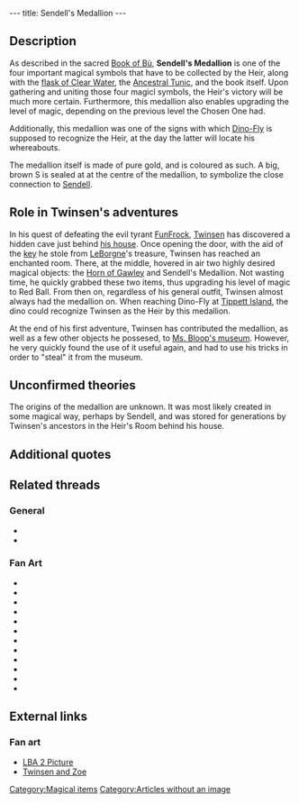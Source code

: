 ---
title: Sendell's Medallion
---

{{Quote|
Quote=Sendell's Medallion. With this magical symbol, you have just earned the third level of power.|
Character=Official description, Twinsen's first adventure}}

==Description==
As described in the sacred [[Book of Bù]], '''Sendell's Medallion''' is one of the four important magical symbols that have to be collected by the Heir, along with the [[flask of Clear Water]], the [[Ancestral Tunic]], and the book itself. Upon gathering and uniting those four magicl symbols, the Heir's victory will be much more certain. Furthermore, this medallion also enables upgrading the level of magic, depending on the previous level the Chosen One had.

Additionally, this medallion was one of the signs with which [[Dino-Fly]] is supposed to recognize the Heir, at the day the latter will locate his whereabouts.

The medallion itself is made of pure gold, and is coloured as such. A big, brown S is sealed at at the centre of the medallion, to symbolize the close connection to [[Sendell]].

==Role in Twinsen's adventures==
In his quest of defeating the evil tyrant [[FunFrock]], [[Twinsen]] has discovered a hidden cave just behind [[Twinsen's house|his house]]. Once opening the door, with the aid of the [[Key to the Heir's room|key]] he stole from [[LeBorgne]]'s treasure, Twinsen has reached an enchanted room. There, at the middle, hovered in air two highly desired magical objects: the [[Horn of Gawley]] and Sendell's Medallion. Not wasting time, he quickly grabbed these two items, thus upgrading his level of magic to Red Ball. From then on, regardless of his general outfit, Twinsen almost always had the medallion on. When reaching Dino-Fly at [[Tippett Island]], the dino could recognize Twinsen as the Heir by this medallion.

At the end of his first adventure, Twinsen has contributed the medallion, as well as a few other objects he possesed, to [[Ms. Bloop's museum]]. However, he very quickly found the use of it useful again, and had to use his tricks in order to "steal" it from the museum.

==Unconfirmed theories==
The origins of the medallion are unknown. It was most likely created in some magical way, perhaps by Sendell, and was stored for generations by Twinsen's ancestors in the Heir's Room behind his house.

==Additional quotes==
{{Quote|
Quote=You have just found your ancestral Tunic and Sendell's Medallion. By storing Magic, it will enable you to bounce your ball at your enemies.|
Character=When Teinsen grabbed the medallion from the museum}}
{{Quote|
Quote=The day will come when someone from the present or future species will rise up and say, 'This world is mine from now on, and the key to all powers belongs to me!' This day will surely come because avarice and violence harbor in the hearts of all species of the universe. If the peril on this day is too great, the Chosen One will come forth. He will rise up against the tyrant and overthrow him. He will free and reunite the people, because throughout the years, the Chosen One's ancestors will have prepared him for his victory. They will have left information and weapons in his dwelling. The Chosen One, also known as the Heir, will, however, have to gather together four magical symbols if he hopes to be victorious: the Tunic, the Book of Bש, Sendell's Medallion and a Flask of Clear Water. On the day of peril Sendell will visit the Heir in his sleep and announce the coming of the final combat. The Heir will then have to go to the Well of Sendell where the goddess will endow her powers on him!|
Character=The Book of Bù}}
{{Quote|
Quote=Good day. Let's see, you can talk to me and you're wearing the Medallion of Sendell: you must be the Heir! I've been waiting for you for centuries and I've got a backache so we'll go carefully. The Hamalayi mountains are too high for me but I can lead you through this entire hemisphere, except for Polar island: it is too well guarded by FunFrock. Where do you want to go?|
Character=Dino-Fly}}
{{Quote|
Quote=I know that symbol on your medallion. Virgul, our sorcerer, told us about your coming, and we have often prayed in front of the Runic Stone, which carries the same symbol. Unfortunately, Dr. FunFrock found it and built his fortress right over it, although the Rock was supposed to be indestructible! I would dig a tunnel for you so that you could enter the building, but you must first sabotage the Teleportation Center. Go find the plans of this center, I can dig only after all the telepods have been neutralized!|
Character=A [[rabbibunny]] at [[Fortress Island]]}}
{{Quote|
Quote=To my future descendants: I have lent to Miss Bloop's private museum, the Medallion and the Ancestral Tunic which rightfully belong to you. Signed: Twinsen.|
Character=A sign at Twinsen's house}}

==Related threads==
===General===
* {{thread|id=6382|title=LBA loophole thread}}
* {{thread|id=6363|title=Sendell's Medallion}}

===Fan Art===
* {{thread|id=11287|title=Twinsen}}
* {{thread|id=11291|title=The Heir}}
* {{thread|id=11279|title=Old drawing from 2000}}
* {{thread|id=11007|title=twinsen paint image, old}}
* {{thread|id=11083|title=Twinsen, my style}}
* {{thread|id=11023|title=2-minutes twinsen"robot"}}
* {{thread|id=10891|title=Twinsen :)}}
* {{thread|id=10819|title=Twinsen want's you!}}
* {{thread|id=10812|title=Ka-meh-ha-meh.. I mean Magic ball blast}}
* {{thread|id=10751|title=Another 3D twinsen}}
* {{thread|id=9868|title=Sendell's medallionS!}}
* {{post|id=112171|title=Lba3}}

==External links==
===Fan art===
* [http://www.deviantart.com/view/12986693/ LBA 2 Picture]
* [http://www.deviantart.com/view/1047280/ Twinsen and Zoe]

[[Category:Magical items]]
[[Category:Articles without an image]]